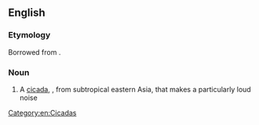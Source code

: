 ==English==

===Etymology===
Borrowed from {{bor|en|ja|クマゼミ}}.

===Noun===
{{en-noun}}

# A [[cicada]], {{taxlink|Cryptotympana facialis|species}}, from subtropical eastern Asia, that makes a particularly loud noise
[[Category:en:Cicadas]]